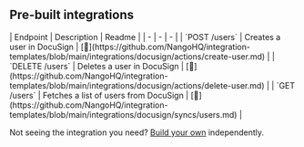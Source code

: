 
## Pre-built integrations

<AccordionGroup>


<Accordion title="Users">
| Endpoint | Description | Readme |
| - | - | - |
| `POST /users` | Creates a user in DocuSign | [🔗](https://github.com/NangoHQ/integration-templates/blob/main/integrations/docusign/actions/create-user.md) |
| `DELETE /users` | Deletes a user in DocuSign | [🔗](https://github.com/NangoHQ/integration-templates/blob/main/integrations/docusign/actions/delete-user.md) |
| `GET /users` | Fetches a list of users from DocuSign | [🔗](https://github.com/NangoHQ/integration-templates/blob/main/integrations/docusign/syncs/users.md) |
</Accordion>

</AccordionGroup>

<Tip>Not seeing the integration you need? [Build your own](https://docs.nango.dev/guides/custom-integrations/overview) independently.</Tip>

